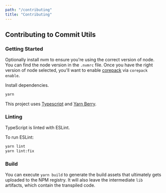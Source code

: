 ```yaml
---
path: "/contributing"
title: "Contributing"
---
```



## Contributing to Commit Utils

### Getting Started

Optionally install nvm to ensure you're using the correct version of node. You can find the node version in the `.nvmrc` file. Once you have the right version of node selected, you'll want to enable [corepack](https://github.com/nodejs/corepack) via `corepack enable`.

Install dependencies.

```sh
yarn
```

This project uses [Typescript](https://www.typescriptlang.org/) and [Yarn Berry](https://yarnpkg.com/).

### Linting

TypeScript is linted with ESLint.


To run ESLint:

```sh
yarn lint
yarn lint:fix
```

### Build

You can execute `yarn build` to generate the build assets that ultimately gets uploaded to the NPM registry. It will also leave the intermediate `lib` artifacts, which contain the transpiled code.
